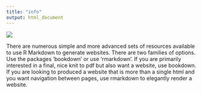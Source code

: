 ```yaml
---
title: "info"
output: html_document
---
```


![](./spiderman.png)

There are numerous simple and more advanced sets of resources available to use R Markdown to generate websites. There are two families of options. Use the packages 'bookdown' or use 'rmarkdown'. If you are primarily interested in a final, nice knit to pdf but also want a website, use bookdown. If you are looking to produced a website that is more than a single html and you want navigation between pages, use rmarkdown to elegantly render a website.
